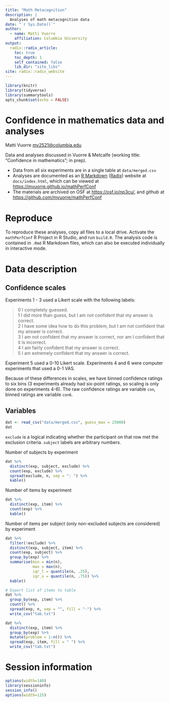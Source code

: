 ```yaml
---
title: "Math Metacognition"
description: |
  Analyses of math metacognition data
date: "`r Sys.Date()`"
author:
  - name: Matti Vuorre 
    affiliation: Columbia University
output: 
  radix::radix_article:
    toc: true
    toc_depth: 1
    self_contained: false
    lib_dir: "site_libs"
site: radix::radix_website
---
```


```r
library(knitr)
library(tidyverse)
library(summarytools)
opts_chunk$set(echo = FALSE)
```

# Confidence in mathematics data and analyses

Matti Vuorre <mv2521@columbia.edu>

Data and analyses discussed in Vuorre & Metcalfe (working title: "Confidence in mathematics"; in prep). 

* Data from all six experiments are in a single table at `data/merged.csv`
* Analyses are documented as an [R Markdown](https://rmarkdown.rstudio.com/) ([Radix](https://rstudio.github.io/radix/)) website at `docs/index.html`, which can be viewed at <https://mvuorre.github.io/mathPerfConf>
* The materials are archived on OSF at <https://osf.io/np3cu/>, and github at <https://github.com/mvuorre/mathPerfConf>

# Reproduce

To reproduce these analyses, copy all files to a local drive. Activate the `mathPerfConf` R Project in R Studio, and run `build.R`. The analysis code is contained in `.Rmd` R Markdown files, which can also be executed individually in interactive mode.


# Data description

## Confidence scales

Experiments 1 - 3 used a Likert scale with the following labels:

>0 I completely guessed.  
1 I did more than guess, but I am not confident that my answer is correct.  
2 I have some idea how to do this problem, but I am not confident that my answer is correct.  
3 I am not confident that my answer is correct, nor am I confident that it is incorrect.  
4 I am fairly confident that my answer is correct.  
5 I am extremely confident that my answer is correct.  

Experiment 5 used a 0-10 Likert scale. Experiments 4 and 6 were computer experiments that used a 0-1 VAS. 

Because of these differences in scales, we have binned confidence ratings to six bins (3 experiments already had six-point ratings, so scaling is only done on experiments 4-6). The raw confidence ratings are variable `con`, binned ratings are variable `con6`.

## Variables

```r
dat <- read_csv("data/merged.csv", guess_max = 25000)
dat
```

`exclude` is a logical indicating whether the participant on that row met the exclusion criteria. `subject` labels are arbitrary numbers.

Number of subjects by experiment

```r
dat %>% 
  distinct(exp, subject, exclude) %>% 
  count(exp, exclude) %>%
  spread(exclude, n, sep = ": ") %>% 
  kable()
```

Number of items by experiment

```r
dat %>% 
  distinct(exp, item) %>% 
  count(exp) %>% 
  kable()
```

Number of items per subject (only non-excluded subjects are considered) by experiment

```r
dat %>% 
  filter(!exclude) %>% 
  distinct(exp, subject, item) %>% 
  count(exp, subject) %>% 
  group_by(exp) %>% 
  summarise(min = min(n),
            max = max(n),
            iqr_l = quantile(n, .25),
            iqr_u = quantile(n, .75)) %>% 
  kable()
```

```r
# Export list of items to table
dat %>% 
  group_by(exp, item) %>% 
  count() %>% 
  spread(exp, n, sep = "", fill = "-") %>% 
  write_csv("tab.txt")

dat %>% 
  distinct(exp, item) %>% 
  group_by(exp) %>% 
  mutate(problem = 1:n()) %>% 
  spread(exp, item, fill = " ") %>% 
  write_csv("tab.txt")
```

# Session information

```r
options(width=140)
library(sessioninfo)
session_info()
options(width=125)
```
